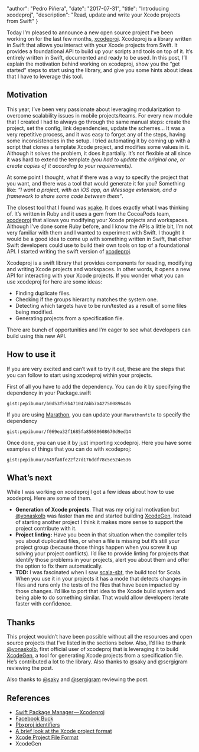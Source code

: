 
  "author": "Pedro Piñera",
  "date": "2017-07-31",
  "title": "Introducing xcodeproj",
  "description": "Read, update and write your Xcode projects from Swift"
}




Today I’m pleased to announce a new open source project I’ve been working on for the last few months, [xcodeproj](https://github.com/carambalabs/xcodeproj). Xcodeproj is a library written in Swift that allows you interact with your Xcode projects from Swift. It provides a foundational API to build up your scripts and tools on top of it. It’s entirely written in Swift, documented and ready to be used. In this post, I’ll explain the motivation behind working on xcodeproj, show you the “get started” steps to start using the library, and give you some hints about ideas that I have to leverage this tool.

## Motivation

This year, I’ve been very passionate about leveraging modularization to overcome scalability issues in mobile projects/teams. For every new module that I created I had to always go through the same manual steps: create the project, set the config, link dependencies, update the schemes… It was a very repetitive process, and it was easy to forget any of the steps, having some inconsistencies in the setup. I tried automating it by coming up with a script that clones a template Xcode project, and modifies some values in it. Although it solves the problem, it does it partially. It’s not flexible at all since it was hard to extend the template _(you had to update the original one, or create copies of it according to your requirements)_.

At some point I thought, what if there was a way to specify the project that you want, and there was a tool that would generate it for you? Something like: _“I want a project, with an iOS app, an iMessage extension, and a framework to share some code between them”_.

The closest tool that I found was [xcake](https://github.com/jcamp). It does exactly what I was thinking of. It’s written in Ruby and it uses a gem from the CocoaPods team, [xcodeproj](https://github.com/CocoaPods/Xcodeproj) that allows you modifying your Xcode projects and workspaces. Although I’ve done some Ruby before, and I know the APIs a little bit, I’m not very familiar with them and I wanted to experiment with Swift. I thought it would be a good idea to come up with something written in Swift, that other Swift developers could use to build their own tools on top of a foundational API. I started writing the swift version of [xcodeproj](https://github.com/xcodeproj).

Xcodeproj is a swift library that provides components for reading, modifying and writing Xcode projects and workspaces. In other words, it opens a new API for interacting with your Xcode projects. If you wonder what you can use xcodeproj for here are some ideas:

- Finding duplicate files.
- Checking if the groups hierarchy matches the system one.
- Detecting which targets have to be run/tested as a result of some files being modified.
- Generating projects from a specification file.

There are bunch of opportunities and I’m eager to see what developers can build using this new API.

## How to use it

If you are very excited and can’t wait to try it out, these are the steps that you can follow to start using xcodeproj within your projects.

First of all you have to add the dependency. You can do it by specifying the dependency in your Package.swift

`gist:pepibumur/b0d53f59b471047abb7a4275008964d6`

If you are using [Marathon](https://github.com/JohnSundell/Marathon), you can update your `Marathonfile` to specify the dependency

`gist:pepibumur/f069ea32f1685fa85680608670d9ed14`

Once done, you can use it by just importing xcodeproj. Here you have some examples of things that you can do with xcodeproj:

`gist:pepibumur/649fa8fe22f27d176ddf78c5e524e536`

## What’s next

While I was working on xcodeproj I got a few ideas about how to use xcodeproj. Here are some of them.

- **Generation of Xcode projects**. That was my original motivation but [@yonaskolb](https://twitter.com/yonaskolb) was faster than me and started building [XcodeGen](https://github.com/yonaskolb/XcodeGen). Instead of starting another project I think it makes more sense to support the project contribute with it.
- **Project linting:** Have you been in that situation when the compiler tells you about duplicated files, or when a file is missing but it’s still your project group (because those things happen when you screw it up solving your project conflicts). I’d like to provide linting for projects that identify those problems in your projects, alert you about them and offer the option to fix them automatically.
- **TDD:** I was fascinated when I saw [scala-sbt](http://www.scala-sbt.org/), the build tool for Scala. When you use it in your projects it has a mode that detects changes in files and runs only the tests of the files that have been impacted by those changes. I’d like to port that idea to the Xcode build system and being able to do something similar. That would allow developers iterate faster with confidence.

## Thanks

This project wouldn’t have been possible without all the resources and open source projects that I’ve listed in the sections below. Also, I’d like to thank [@yonaskolb](https://twitter.com/yonaskolb), first official user of xcodeproj that is leveraging it to build [XcodeGen](https://github.com/yonaskolb/XcodeGen), a tool for generating Xcode projects from a specification file. He’s contributed a lot to the library.
Also thanks to @saky and @sergigram reviewing the post.

Also thanks to [@saky](https://twitter.com/saky) and [@sergigram](https://twitter.com/sergigram) reviewing the post.

## References

- [Swift Package Manager — Xcodeproj](https://github.com/apple/swift-package-manager/tree/master/Sources/Xcodeproj)
- [Facebook Buck](https://buckbuild.com/javadoc/com/facebook/buck/apple/xcode/xcodeproj/package-summary.html)
- [Pbxproj identifiers](https://pewpewthespells.com/blog/pbxproj_identifiers.html)
- [A brief look at the Xcode project format](http://danwright.info/blog/2010/10/xcode-pbxproject-files/)
- [Xcode Project File Format](http://www.monobjc.net/xcode-project-file-format.html)
- XcodeGen

    
